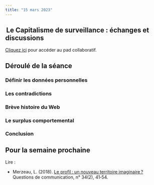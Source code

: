 ```yaml
---
title: "15 mars 2023"
---
```


##  Le Capitalisme de surveillance : échanges et discussions

::: {.callout-note}

[Cliquez ici](https://demo.hedgedoc.org/mlNFlHaaQDmuaVGHtkf20Q#) pour accéder au pad collaboratif.

:::

## Déroulé de la séance

### Définir les données personnelles

### Les contradictions

### Brève histoire du Web

### Le surplus comportemental

### Conclusion


## Pour la semaine prochaine

Lire : 

- Merzeau, L. (2018). [Le profil : un nouveau territoire imaginaire ?](https://www.cairn.info/revue-questions-de-communication-2018-2-page-41.htm) Questions de communication, n° 34(2), 41‑54.
